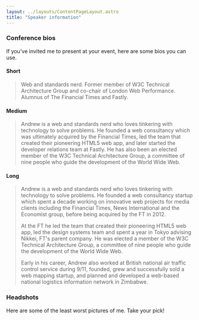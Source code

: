 ```yaml
---
layout: ../layouts/ContentPageLayout.astro
title: "Speaker information"
---
```



### Conference bios
    
If you've invited me to present at your event, here are some bios you can use.

#### Short

> Web and standards nerd. Former member of W3C Technical Architecture Group and co-chair of London Web Performance.  Alumnus of The Financial Times and Fastly.
        
#### Medium

> Andrew is a web and standards nerd who loves tinkering with technology to solve problems. He founded a web consultancy which was ultimately acquired by the Financial Times, led the team that created their pioneering HTML5 web app, and later started the developer relations team at Fastly.  He has also been an elected member of the W3C Technical Architecture Group, a committee of nine people who guide the development of the World Wide Web.
        
#### Long

> Andrew is a web and standards nerd who loves tinkering with technology to solve problems. He founded a web consultancy startup which spent a decade working on innovative web projects for media clients including the Financial Times, News International and the Economist group, before being acquired by the FT in 2012.
>
> At the FT he led the team that created their pioneering HTML5 web app, led the design systems team and spent a year in Tokyo advising Nikkei, FT's parent company.  He was elected a member of the W3C Technical Architecture Group, a committee of nine people who guide the development of the World Wide Web.
>
> Early in his career, Andrew also worked at British national air traffic control service during 9/11, founded, grew and successfully sold a web mapping startup, and planned and developed a web-based national logistics information network in Zimbabwe.

### Headshots

Here are some of the least worst pictures of me.  Take your pick!

<ImageGallery srcPattern="/src/assets/images/headshots/*.{jpg,png}" />
